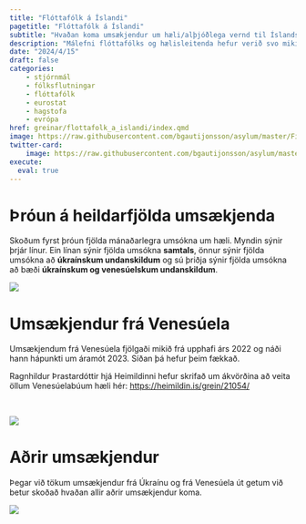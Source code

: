```yaml
---
title: "Flóttafólk á Íslandi"
pagetitle: "Flóttafólk á Íslandi"
subtitle: "Hvaðan koma umsækjendur um hæli/alþjóðlega vernd til Íslands?"
description: "Málefni flóttafólks og hælisleitenda hefur verið svo mikið til umræðu. Hvaðan koma umsækjendur um hæli/alþjóðlega vernd til Íslands? Hefur þeim fjölgað?"
date: "2024/4/15"
draft: false
categories:
    - stjórnmál
    - fólksflutningar
    - flóttafólk
    - eurostat
    - hagstofa
    - evrópa
href: greinar/flottafolk_a_islandi/index.qmd
image: https://raw.githubusercontent.com/bgautijonsson/asylum/master/Figures/monthly_applicants_lineplot_fp.png
twitter-card:
    image: https://raw.githubusercontent.com/bgautijonsson/asylum/master/Figures/monthly_applicants_lineplot.png
execute: 
  eval: true
---
```


# Þróun á heildarfjölda umsækjenda

Skoðum fyrst þróun fjölda mánaðarlegra umsókna um hæli. Myndin sýnir þrjár línur. Ein línan sýnir fjölda umsókna **samtals**, önnur sýnir fjölda umsókna að **úkraínskum undanskildum** og sú þriðja sýnir fjölda umsókna að bæði **úkraínskum og venesúelskum undanskildum**.

![](https://raw.githubusercontent.com/bgautijonsson/asylum/master/Figures/monthly_applicants_lineplot.png){.column-page}

# Umsækjendur frá Venesúela

Umsækjendum frá Venesúela fjölgaði mikið frá upphafi árs 2022 og náði hann hápunkti um áramót 2023. Síðan þá hefur þeim fækkað. 

::: {.column-margin}
  Ragnhildur Þrastardóttir hjá Heimildinni hefur skrifað um ákvörðina að veita öllum Venesúelabúum hæli hér: [https://heimildin.is/grein/21054/](Ragnhildur Þrastardóttir hjá Heimildinni hefur skrifað um ákvörðina að veita öllum Venesúelabúum hæli [hér](https://heimildin.is/grein/21054/).)
:::

<br>

![](https://raw.githubusercontent.com/bgautijonsson/asylum/master/Figures/stream_plot_applicants_monthly_venezuela.png){.column-page}

# Aðrir umsækjendur

Þegar við tökum umsækjendur frá Úkraínu og frá Venesúela út getum við betur skoðað hvaðan allir aðrir umsækjendur koma.

![](https://raw.githubusercontent.com/bgautijonsson/asylum/master/Figures/stream_plot_applicants_monthly.png){.column-page}